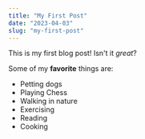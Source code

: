 ```yaml
---
title: "My First Post"
date: "2023-04-03"
slug: "my-first-post"
---
```


This is my first blog post! Isn't it _great_?

Some of my **favorite** things are:

* Petting dogs
* Playing Chess
* Walking in nature
* Exercising
* Reading
* Cooking

